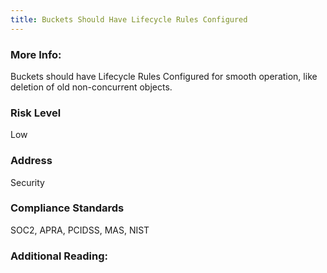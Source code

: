 ```yaml
---
title: Buckets Should Have Lifecycle Rules Configured
---
```


### More Info:

Buckets should have Lifecycle Rules Configured for smooth operation, like deletion of old non-concurrent objects.

### Risk Level

Low

### Address

Security

### Compliance Standards

SOC2, APRA, PCIDSS, MAS, NIST

### Additional Reading:
